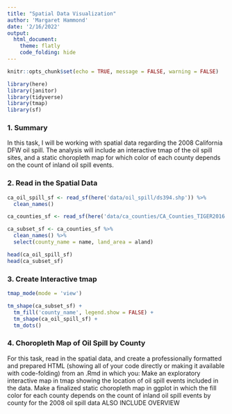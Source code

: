 ```yaml
---
title: "Spatial Data Visualization"
author: 'Margaret Hammond'
date: '2/16/2022'
output: 
  html_document:
    theme: flatly
    code_folding: hide
---
```


```r
knitr::opts_chunk$set(echo = TRUE, message = FALSE, warning = FALSE)

library(here)
library(janitor)
library(tidyverse)
library(tmap)
library(sf)

```

### 1. Summary

In this task, I will be working with spatial data regarding the 2008 California DFW oil spill. The analysis will include an interactive tmap of the oil spill sites, and a static choropleth map for which color of each county depends on the count of inland oil spill events. 

### 2. Read in the Spatial Data

```r
ca_oil_spill_sf <- read_sf(here('data/oil_spill/ds394.shp')) %>% 
  clean_names()

ca_counties_sf <- read_sf(here('data/ca_counties/CA_Counties_TIGER2016.shp')) 

ca_subset_sf <- ca_counties_sf %>% 
  clean_names() %>% 
  select(county_name = name, land_area = aland)

head(ca_oil_spill_sf)
head(ca_subset_sf)
```


### 3. Create Interactive tmap
```r
tmap_mode(mode = 'view')

tm_shape(ca_subset_sf) +
  tm_fill('county_name', legend.show = FALSE) +
  tm_shape(ca_oil_spill_sf) +
  tm_dots() 


```


### 4. Choropleth Map of Oil Spill by County
For this task, read in the spatial data, and create a professionally formatted and prepared HTML (showing all of your code directly or making it available with code-folding) from an .Rmd in which you: 
Make an exploratory interactive map in tmap showing the location of oil spill events included in the data.
Make a finalized static choropleth map in ggplot in which the fill color for each county depends on the count of inland oil spill events by county for the 2008 oil spill data
ALSO INCLUDE OVERVIEW



